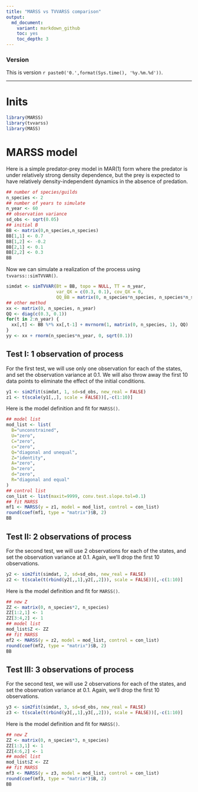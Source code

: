 ```yaml
---
title: "MARSS vs TVVARSS comparison"
output:
  md_document:
    variant: markdown_github
    toc: yes
    toc_depth: 3
---
```


### Version

This is version `r paste0('0.',format(Sys.time(), '%y.%m.%d'))`.

***

# Inits

```r
library(MARSS)
library(tvvarss)
library(MASS)
```

# MARSS model

Here is a simple predator-prey model in MAR(1) form where the predator is under relatively strong density dependence, but the prey is expected to have relatively density-independent dynamics in the absence of predation.

```r
## number of species/guilds
n_species <- 2
## number of years to simulate
n_year <- 60
## observation variance
sd_obs <- sqrt(0.05)
## initial B
BB <- matrix(0,n_species,n_species)
BB[1,1] <- 0.7
BB[1,2] <- -0.2
BB[2,1] <- 0.1
BB[2,2] <- 0.3
BB
```

Now we can simulate a realization of the process using `tvvarss::simTVVAR()`.

```r
simdat <- simTVVAR(Bt = BB, topo = NULL, TT = n_year,
                   var_QX = c(0.3, 0.1), cov_QX = 0,
                   QQ_BB = matrix(0, n_species*n_species, n_species*n_species))
## other method
xx <- matrix(0, n_species, n_year)
QQ <- diag(c(0.3, 0.1))
for(t in 2:n_year) {
  xx[,t] <- BB %*% xx[,t-1] + mvrnorm(1, matrix(0, n_species, 1), QQ)
}
yy <- xx + rnorm(n_species*n_year, 0, sqrt(0.1))
```

## Test I: 1 observation of process

For the first test, we will use only one observation for each of the states, and set the observation variance at 0.1. We will also throw away the first 10 data points to eliminate the effect of the initial conditions.

```r
y1 <- sim2fit(simdat, 1, sd=sd_obs, new_real = FALSE)
z1 <- t(scale(y1[,,], scale = FALSE))[,-c(1:10)]
```

Here is the model definition and fit for `MARSS()`.

```r
## model list
mod_list <- list(
  B="unconstrained",
  U="zero",
  C="zero",
  c="zero",
  Q="diagonal and unequal",
  Z="identity",
  A="zero",
  D="zero",
  d="zero",
  R="diagonal and equal"
)
## control list
con_list <- list(maxit=9999, conv.test.slope.tol=0.1)
## fit MARSS
mf1 <- MARSS(y = z1, model = mod_list, control = con_list)
round(coef(mf1, type = "matrix")$B, 2)
BB
```

## Test II: 2 observations of process

For the second test, we will use 2 observations for each of the states, and set the observation variance at 0.1. Again, we'll drop the first 10 observations.

```r
y2 <- sim2fit(simdat, 2, sd=sd_obs, new_real = FALSE)
z2 <- t(scale(t(rbind(y2[,,1],y2[,,2])), scale = FALSE))[,-c(1:10)]
```

Here is the model definition and fit for `MARSS()`.

```r
## new Z
ZZ <- matrix(0, n_species*2, n_species)
ZZ[1:2,1] <- 1
ZZ[3:4,2] <- 1
## model list
mod_list$Z <- ZZ
## fit MARSS
mf2 <- MARSS(y = z2, model = mod_list, control = con_list)
round(coef(mf2, type = "matrix")$B, 2)
BB
```

## Test III: 3 observations of process

For the second test, we will use 2 observations for each of the states, and set the observation variance at 0.1. Again, we'll drop the first 10 observations.

```r
y3 <- sim2fit(simdat, 3, sd=sd_obs, new_real = FALSE)
z3 <- t(scale(t(rbind(y3[,,1],y3[,,2])), scale = FALSE))[,-c(1:10)]
```

Here is the model definition and fit for `MARSS()`.

```r
## new Z
ZZ <- matrix(0, n_species*3, n_species)
ZZ[1:3,1] <- 1
ZZ[4:6,2] <- 1
## model list
mod_list$Z <- ZZ
## fit MARSS
mf3 <- MARSS(y = z3, model = mod_list, control = con_list)
round(coef(mf3, type = "matrix")$B, 2)
BB
```




